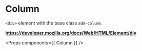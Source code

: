 <!-- Packages -->

<!-- Components -->

<!-- Metadata -->
<Meta title='Molecules/Column' component={Column} />

# Column

`<div>` element with the base class `adm-column`.

**https://developer.mozilla.org/docs/Web/HTML/Element/div**

<Props components={{ Column }} />